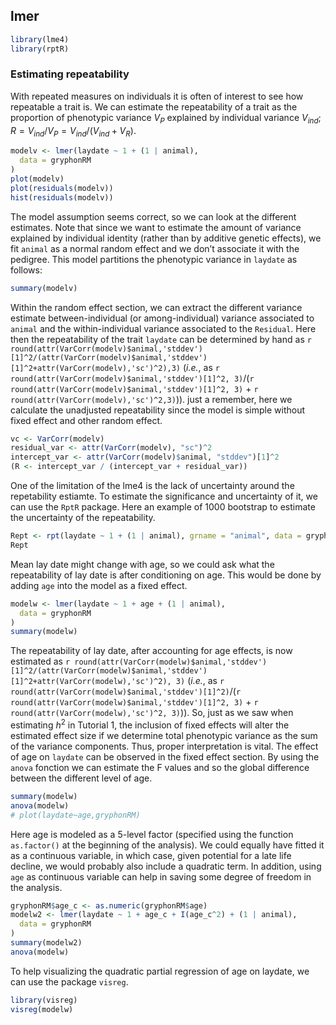 ## lmer

<!-- work in progress not on website-->
```r
library(lme4)
library(rptR)
```
### Estimating repeatability

With repeated measures on individuals it is often of interest to see how repeatable a trait is. 
We can estimate the repeatability of a trait as the proportion of phenotypic variance $V_P$ explained by individual variance $V_{ind}$; $R = V_{ind}/V_P = V_{ind}/(V_{ind}+V_R)$.

```r
modelv <- lmer(laydate ~ 1 + (1 | animal),
  data = gryphonRM
)
plot(modelv)
plot(residuals(modelv))
hist(residuals(modelv))
```
The model assumption seems correct, so we can look at the different estimates.
Note that since we want to estimate the amount of variance explained by individual identity (rather than by additive genetic effects), we fit `animal` as a normal random effect and we don't associate it with the pedigree.
This model partitions the phenotypic variance in `laydate` as follows:
```r
summary(modelv)
```

Within the random effect section, we can extract the different variance estimate between-individual (or among-individual) variance associated to `animal` and the within-individual variance associated to the `Residual`.
Here then the repeatability of the trait `laydate` can be determined by hand as `r round(attr(VarCorr(modelv)$animal,'stddev')[1]^2/(attr(VarCorr(modelv)$animal,'stddev')[1]^2+attr(VarCorr(modelv),'sc')^2),3)` (_i.e._, as `r round(attr(VarCorr(modelv)$animal,'stddev')[1]^2, 3)`/(`r round(attr(VarCorr(modelv)$animal,'stddev')[1]^2, 3)` + `r round(attr(VarCorr(modelv),'sc')^2,3)`)).
just a remember, here we calculate the unadjusted repeatability since the model is simple without fixed effect and other random effect.
```r
vc <- VarCorr(modelv)
residual_var <- attr(VarCorr(modelv), "sc")^2
intercept_var <- attr(VarCorr(modelv)$animal, "stddev")[1]^2
(R <- intercept_var / (intercept_var + residual_var))
```

One of the limitation of the lme4 is the lack of uncertainty around the repetability estiamte. To estimate the significance and uncertainty of it, we can use the `RptR` package. Here an example of 1000 bootstrap to estimate the uncertainty of the repeatability. 
```r
Rept <- rpt(laydate ~ 1 + (1 | animal), grname = "animal", data = gryphonRM, nboot = 1000, npermut = 0)
Rept
```

Mean lay date might change with age, so we could ask what the repeatability of lay date is after conditioning on age. This would be done by adding `age` into the model as a fixed effect.
```r
modelw <- lmer(laydate ~ 1 + age + (1 | animal),
  data = gryphonRM
)
summary(modelw)
```

The repeatability of lay date, after accounting for age effects, is now estimated as `r round(attr(VarCorr(modelw)$animal,'stddev')[1]^2/(attr(VarCorr(modelw)$animal,'stddev')[1]^2+attr(VarCorr(modelw),'sc')^2), 3)` (_i.e._, as `r round(attr(VarCorr(modelw)$animal,'stddev')[1]^2)`/(`r round(attr(VarCorr(modelw)$animal,'stddev')[1]^2, 3)` + `r round(attr(VarCorr(modelw),'sc')^2, 3)`)).
So, just as we saw when estimating $h^2$ in Tutorial 1, the inclusion of fixed effects will alter the estimated effect size
<!-- effect size or just the variance estimate -->
if we determine total phenotypic variance as the sum of the variance components. Thus, proper interpretation is vital.
The effect of age on `laydate` can be observed in the fixed effect section. By using the `anova` fonction we can estimate the F values and so the global difference between the different level of age. 

```r
summary(modelw)
anova(modelw)
# plot(laydate~age,gryphonRM)
```

Here age is modeled as a 5-level factor (specified using the function `as.factor()` at the beginning of the analysis). We could equally have fitted it as a continuous variable, in which case, given potential for a late life decline, we would probably also include a quadratic term.
In addition, using `age` as continuous variable can help in saving some degree of freedom in the analysis.

```r
gryphonRM$age_c <- as.numeric(gryphonRM$age)
modelw2 <- lmer(laydate ~ 1 + age_c + I(age_c^2) + (1 | animal),
  data = gryphonRM
)
summary(modelw2)
anova(modelw)
```

To help visualizing the quadratic partial regression of age on laydate, we can use the package `visreg`.
```r
library(visreg)
visreg(modelw)
```

<!--   Not sure we can estimate the heritability with lme 4 !  so this tutorial might stop here !!! 
### Partitioning additive and permanent environment effects

Generally we expect that the repeatability will set the upper limit for heritability since among individual variation can be decomposed in the additive genetic variation and non additive genetic variation. In other word, the additive genetic variation is a subcomponent of the difference between individuals. 
Non-additive contributions to fixed among-individual differences are normally referred to as _permanent environment effects_. If a trait has repeated measures then it is necessary to model permanent environment effects in an animal model to prevent upward bias in $V_A$.

To illustrate it, we first fit the animal model:
```r
```
-->


